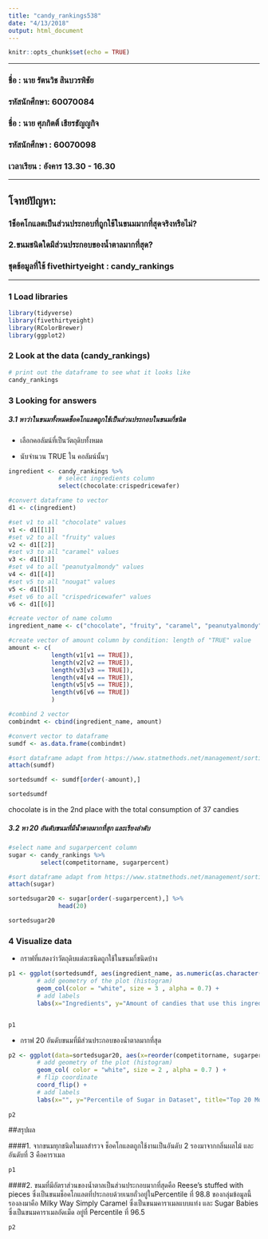 ---
title: "candy_rankings538"
date: "4/13/2018"
output: html_document
---

```{r setup, include=FALSE}
knitr::opts_chunk$set(echo = TRUE)
```

***
### ชื่อ : นาย รัตนวิช สินบวรพิชัย

### รหัสนักศึกษา: 60070084

### ชื่อ : นาย ศุภกิตติ์ เธียรธัญญกิจ

### รหัสนักศึกษา : 60070098

### เวลาเรียน : อังคาร 13.30 - 16.30
***

## โจทย์ปัญหา:
### 1ช็อคโกแลตเป็นส่วนประกอบที่ถูกใช้ในขนมมากที่สุดจริงหรือไม่?
### 2.ขนมชนิดใดมีส่วนประกอบของน้ำตาลมากที่สุด?

### ชุดข้อมูลที่ใช้ fivethirtyeight : candy_rankings

*** 

### 1 Load libraries

```{r}
library(tidyverse)
library(fivethirtyeight)
library(RColorBrewer)
library(ggplot2)
```

### 2 Look at the data (candy_rankings) 

```{r}
# print out the dataframe to see what it looks like
candy_rankings
```
### 3 Looking for answers


##### 3.1 หาว่าในขนมทั้งหมดช็อคโกแลตถูกใช้เป็นส่วนประกอบในขนมกี่ชนิด

* เลือกคอลัมน์ที่เป็นวัตถุดิบทั้งหมด

* นับจำนวน TRUE ใน คอลัมน์นั้นๆ

```{r}
ingredient <- candy_rankings %>%
              # select ingredients column
              select(chocolate:crispedricewafer)

#convert dataframe to vector
d1 <- c(ingredient)

#set v1 to all "chocolate" values
v1 <- d1[[1]]
#set v2 to all "fruity" values
v2 <- d1[[2]]
#set v3 to all "caramel" values
v3 <- d1[[3]]
#set v4 to all "peanutyalmondy" values
v4 <- d1[[4]]
#set v5 to all "nougat" values
v5 <- d1[[5]]
#set v6 to all "crispedricewafer" values
v6 <- d1[[6]]

#create vector of name column
ingredient_name <- c("chocolate", "fruity", "caramel", "peanutyalmondy", "nougat", "crispedricewafer")

#create vector of amount column by condition: length of "TRUE" value
amount <- c(
            length(v1[v1 == TRUE]),
            length(v2[v2 == TRUE]),
            length(v3[v3 == TRUE]),
            length(v4[v4 == TRUE]),
            length(v5[v5 == TRUE]),
            length(v6[v6 == TRUE])
            )

#combind 2 vector
combindmt <- cbind(ingredient_name, amount)

#convert vector to dataframe
sumdf <- as.data.frame(combindmt)

#sort dataframe adapt from https://www.statmethods.net/management/sorting.html
attach(sumdf)

sortedsumdf <- sumdf[order(-amount),]

sortedsumdf

```
chocolate is in the 2nd place with the total consumption of 37 candies

##### 3.2 หา 20 อันดับขนมที่มีน้ำตาลมากที่สุก และเรียงลำดับ
```{r}
#select name and sugarpercent column
sugar <- candy_rankings %>%
         select(competitorname, sugarpercent)

#sort dataframe adapt from https://www.statmethods.net/management/sorting.html and select top 20
attach(sugar)

sortedsugar20 <- sugar[order(-sugarpercent),] %>%
              head(20)

sortedsugar20
```
### 4 Visualize data

* กราฟที่แสดงว่าวัตถุดิบแต่ละชนิดถูกใช้ในขนมกี่ชนิดบ้าง
```{r}
p1 <- ggplot(sortedsumdf, aes(ingredient_name, as.numeric(as.character(amount)), fill = ingredient_name)) +
        # add geometry of the plot (histogram)
        geom_col(color = "white", size = 3 , alpha = 0.7) + 
        # add labels
        labs(x="Ingredients", y="Amount of candies that use this ingredient", title="How many Candy Use it?") 


p1
```

* กราฟ 20 อันดับขนมที่มีส่วนประกอบของน้ำตาลมากที่สุด

```{r}
p2 <- ggplot(data=sortedsugar20, aes(x=reorder(competitorname, sugarpercent),y=sugarpercent,fill = competitorname)) +
        # add geometry of the plot (histogram)
        geom_col( color = "white", size = 2 , alpha = 0.7 ) + 
        # flip coordinate 
        coord_flip() +
        # add labels
        labs(x="", y="Percentile of Sugar in Dataset", title="Top 20 Most contain Sugar candies") 
        
p2 
```

##สรุปผล

####1. จากขนมทุกชนิดในผลสำรวจ ช็อคโกแลตถูกใช้งานเป็นอันดับ 2 รองมาจากกลิ่นผลไม้ และอันดับที่ 3 คือคาราเมล

```{r}
p1
```

####2. ขนมที่มีอัตราส่วนของน้ำตาลเป็นส่วนประกอบมากที่สุดคือ Reese's stuffed with pieces ซึ่งเป็นขนมช็อคโกแลตที่ประกอบด้วยเนยถั่วอยู่ในPercentile ที่ 98.8 ของกลุ่มข้อมูลนี้  รองลงมาคือ Milky Way Simply Caramel ซึ่งเป็นขนมคาราเมลแบบแท่ง และ Sugar Babies ซึ่งเป็นขนมคาราเมลอัดเม็ด อยู่ที่ Percentile ที่ 96.5


```{r}
p2
```